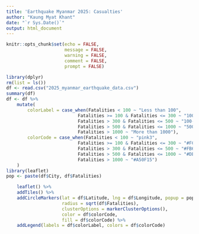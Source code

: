 ```yaml
---
title: 'Earthquake Myanmar 2025: Casualties'
author: "Kaung Myat Khant"
date: "`r Sys.Date()`"
output: html_document
---
```


```r
knitr::opts_chunk$set(echo = FALSE,
                      message = FALSE,
                      warning = FALSE,
                      comment = FALSE,
                      prompt = FALSE)
```

```r
library(dplyr)
rm(list = ls())
df <- read.csv("2025_myanmar_earthquake_data.csv")
summary(df)
df <- df %>% 
    mutate(
        colorLabel = case_when(Fatalities < 100 ~ "Less than 100",
                           Fatalities >= 100 & Fatalities <= 300 ~ "100-300",
                           Fatalities > 300 & Fatalities <= 500 ~ "100-500",
                           Fatalities > 500 & Fatalities <= 1000 ~ "500-1000",
                           Fatalities > 1000 ~ "More than 1000"),
        colorCode = case_when(Fatalities < 100 ~ "pink3",
                           Fatalities >= 100 & Fatalities <= 300 ~ "#FCAE91",
                           Fatalities > 300 & Fatalities <= 500 ~ "#FB6A4A",
                           Fatalities > 500 & Fatalities <= 1000 ~ "#DE2D26",
                           Fatalities > 1000 ~ "#A50F15")
    )
library(leaflet)
pop <- paste(df$City, df$Fatalities)
```

```r
    leaflet() %>% 
    addTiles() %>% 
    addCircleMarkers(lat = df$Latitude, lng = df$Longitude, popup = pop,
                     radius = sqrt(df$Fatalities),
                     clusterOptions = markerClusterOptions(),
                     color = df$colorCode,
                     fill = df$colorCode) %>% 
    addLegend(labels = df$colorLabel, colors = df$colorCode)
    
```

